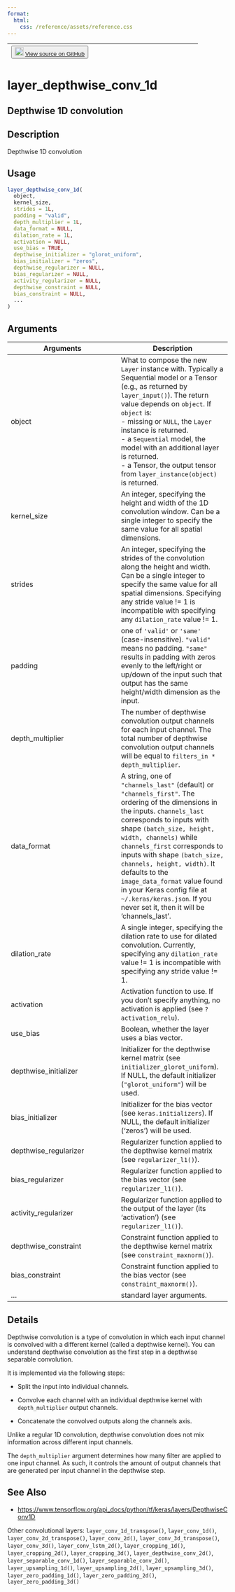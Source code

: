```yaml
---
format:
  html:
    css: /reference/assets/reference.css
---
```


| <button class="button"> ![](/reference/assets/GitHub-Mark-32px.png){width="20"} [View source on GitHub](https://github.com/rstudio/keras//blob/main/R/layers-convolutional.R#L742) </button> |
|:------------------------------:|:--------------------------------------:|

# layer_depthwise_conv_1d

## Depthwise 1D convolution

## Description
Depthwise 1D convolution 


## Usage
```r
layer_depthwise_conv_1d( 
  object, 
  kernel_size, 
  strides = 1L, 
  padding = "valid", 
  depth_multiplier = 1L, 
  data_format = NULL, 
  dilation_rate = 1L, 
  activation = NULL, 
  use_bias = TRUE, 
  depthwise_initializer = "glorot_uniform", 
  bias_initializer = "zeros", 
  depthwise_regularizer = NULL, 
  bias_regularizer = NULL, 
  activity_regularizer = NULL, 
  depthwise_constraint = NULL, 
  bias_constraint = NULL, 
  ... 
) 
```

## Arguments
|Arguments|Description|
|---|---|
| object | What to compose the new `Layer` instance with. Typically a Sequential model or a Tensor (e.g., as returned by `layer_input()`). The return value depends on `object`. If `object` is: <br>- missing or `NULL`, the `Layer` instance is returned. <br>- a `Sequential` model, the model with an additional layer is returned. <br>- a Tensor, the output tensor from `layer_instance(object)` is returned.  |
| kernel_size | An integer, specifying the height and width of the 1D convolution window. Can be a single integer to specify the same value for all spatial dimensions. |
| strides | An integer, specifying the strides of the convolution along the height and width. Can be a single integer to specify the same value for all spatial dimensions. Specifying any stride value != 1 is incompatible with specifying any `dilation_rate` value != 1. |
| padding | one of `'valid'` or `'same'` (case-insensitive). `"valid"` means no padding. `"same"` results in padding with zeros evenly to the left/right or up/down of the input such that output has the same height/width dimension as the input. |
| depth_multiplier | The number of depthwise convolution output channels for each input channel. The total number of depthwise convolution output channels will be equal to `filters_in * depth_multiplier`. |
| data_format | A string, one of `"channels_last"` (default) or `"channels_first"`. The ordering of the dimensions in the inputs. `channels_last` corresponds to inputs with shape `(batch_size, height, width, channels)` while `channels_first` corresponds to inputs with shape `(batch_size, channels, height, width)`. It defaults to the `image_data_format` value found in your Keras config file at `~/.keras/keras.json`. If you never set it, then it will be 'channels_last'. |
| dilation_rate | A single integer, specifying the dilation rate to use for dilated convolution. Currently, specifying any `dilation_rate` value != 1 is incompatible with specifying any stride value != 1. |
| activation | Activation function to use. If you don't specify anything, no activation is applied (see `?activation_relu`). |
| use_bias | Boolean, whether the layer uses a bias vector. |
| depthwise_initializer | Initializer for the depthwise kernel matrix (see `initializer_glorot_uniform`). If NULL, the default initializer (`"glorot_uniform"`) will be used. |
| bias_initializer | Initializer for the bias vector (see `keras.initializers`). If NULL, the default initializer ('zeros') will be used. |
| depthwise_regularizer | Regularizer function applied to the depthwise kernel matrix (see  `regularizer_l1()`). |
| bias_regularizer | Regularizer function applied to the bias vector (see `regularizer_l1()`). |
| activity_regularizer | Regularizer function applied to the output of the layer (its 'activation') (see  `regularizer_l1()`). |
| depthwise_constraint | Constraint function applied to the depthwise kernel matrix (see `constraint_maxnorm()`). |
| bias_constraint | Constraint function applied to the bias vector (see `constraint_maxnorm()`). |
| ... | standard layer arguments. |

## Details

Depthwise convolution is a type of convolution in which each input channel is convolved with a different kernel (called a depthwise kernel). You can understand depthwise convolution as the first step in a depthwise separable convolution. 

It is implemented via the following steps: 

- Split the input into individual channels. 

- Convolve each channel with an individual depthwise kernel with `depth_multiplier` output channels. 

- Concatenate the convolved outputs along the channels axis. 

Unlike a regular 1D convolution, depthwise convolution does not mix information across different input channels. 

The `depth_multiplier` argument determines how many filter are applied to one input channel. As such, it controls the amount of output channels that are generated per input channel in the depthwise step. 





## See Also

- [https://www.tensorflow.org/api_docs/python/tf/keras/layers/DepthwiseConv1D](https://www.tensorflow.org/api_docs/python/tf/keras/layers/DepthwiseConv1D)

Other convolutional layers:  `layer_conv_1d_transpose()`, `layer_conv_1d()`, `layer_conv_2d_transpose()`, `layer_conv_2d()`, `layer_conv_3d_transpose()`, `layer_conv_3d()`, `layer_conv_lstm_2d()`, `layer_cropping_1d()`, `layer_cropping_2d()`, `layer_cropping_3d()`, `layer_depthwise_conv_2d()`, `layer_separable_conv_1d()`, `layer_separable_conv_2d()`, `layer_upsampling_1d()`, `layer_upsampling_2d()`, `layer_upsampling_3d()`, `layer_zero_padding_1d()`, `layer_zero_padding_2d()`, `layer_zero_padding_3d()`


